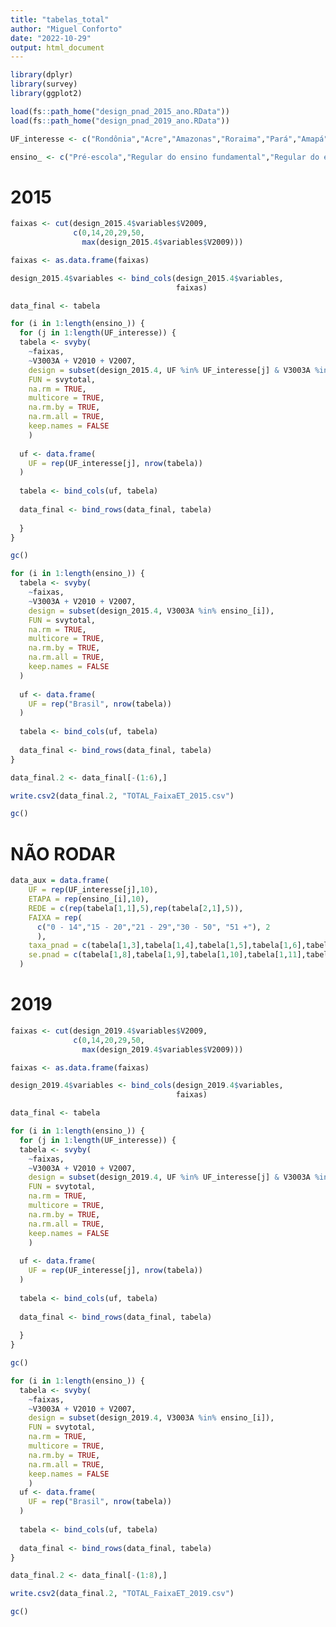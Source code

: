 ---
title: "tabelas_total"
author: "Miguel Conforto"
date: "2022-10-29"
output: html_document
---

```{r, message=FALSE}
library(dplyr)
library(survey)
library(ggplot2)
```

```{r}
load(fs::path_home("design_pnad_2015_ano.RData"))
load(fs::path_home("design_pnad_2019_ano.RData"))
```

```{r}
UF_interesse <- c("Rondônia","Acre","Amazonas","Roraima","Pará","Amapá","Tocantins","Maranhão","Piauí","Ceará","Rio Grande do Norte","Paraíba","Pernambuco","Alagoas","Sergipe","Bahia","Minas Gerais","Espírito Santo","Rio de Janeiro","São Paulo","Paraná","Santa Catarina","Rio Grande do Sul","Mato Grosso do Sul","Mato Grosso","Goiás","Distrito Federal")

ensino_ <- c("Pré-escola","Regular do ensino fundamental","Regular do ensino médio")
```

# 2015
```{r}
faixas <- cut(design_2015.4$variables$V2009,
              c(0,14,20,29,50,
                max(design_2015.4$variables$V2009)))

faixas <- as.data.frame(faixas)

design_2015.4$variables <- bind_cols(design_2015.4$variables,
                                     faixas)
```

```{r}
data_final <- tabela

for (i in 1:length(ensino_)) {
  for (j in 1:length(UF_interesse)) {
  tabela <- svyby(
    ~faixas,
    ~V3003A + V2010 + V2007,
    design = subset(design_2015.4, UF %in% UF_interesse[j] & V3003A %in% ensino_[i]),
    FUN = svytotal,
    na.rm = TRUE,
    multicore = TRUE,
    na.rm.by = TRUE,
    na.rm.all = TRUE,
    keep.names = FALSE
    )
  
  uf <- data.frame(
    UF = rep(UF_interesse[j], nrow(tabela))
  )
  
  tabela <- bind_cols(uf, tabela)
  
  data_final <- bind_rows(data_final, tabela)
  
  }
}

gc()

for (i in 1:length(ensino_)) {
  tabela <- svyby(
    ~faixas,
    ~V3003A + V2010 + V2007,
    design = subset(design_2015.4, V3003A %in% ensino_[i]),
    FUN = svytotal,
    na.rm = TRUE,
    multicore = TRUE,
    na.rm.by = TRUE,
    na.rm.all = TRUE,
    keep.names = FALSE
  )
  
  uf <- data.frame(
    UF = rep("Brasil", nrow(tabela))
  )
  
  tabela <- bind_cols(uf, tabela)
  
  data_final <- bind_rows(data_final, tabela)
}

data_final.2 <- data_final[-(1:6),]

write.csv2(data_final.2, "TOTAL_FaixaET_2015.csv")

gc()
```

# NÃO RODAR
```{r}
data_aux = data.frame(
    UF = rep(UF_interesse[j],10),
    ETAPA = rep(ensino_[i],10),
    REDE = c(rep(tabela[1,1],5),rep(tabela[2,1],5)),
    FAIXA = rep(
      c("0 - 14","15 - 20","21 - 29","30 - 50", "51 +"), 2
      ),
    taxa_pnad = c(tabela[1,3],tabela[1,4],tabela[1,5],tabela[1,6],tabela[1,7],tabela[2,3],tabela[2,4],tabela[2,5],tabela[2,6],tabela[2,7]),
    se.pnad = c(tabela[1,8],tabela[1,9],tabela[1,10],tabela[1,11],tabela[1,12],tabela[2,8],tabela[2,9],tabela[2,10],tabela[2,11],tabela[2,12])
  )
```


# 2019
```{r}
faixas <- cut(design_2019.4$variables$V2009,
              c(0,14,20,29,50,
                max(design_2019.4$variables$V2009)))

faixas <- as.data.frame(faixas)

design_2019.4$variables <- bind_cols(design_2019.4$variables,
                                     faixas)
```

```{r}
data_final <- tabela

for (i in 1:length(ensino_)) {
  for (j in 1:length(UF_interesse)) {
  tabela <- svyby(
    ~faixas,
    ~V3003A + V2010 + V2007,
    design = subset(design_2019.4, UF %in% UF_interesse[j] & V3003A %in% ensino_[i]),
    FUN = svytotal,
    na.rm = TRUE,
    multicore = TRUE,
    na.rm.by = TRUE,
    na.rm.all = TRUE,
    keep.names = FALSE
    )
    
  uf <- data.frame(
    UF = rep(UF_interesse[j], nrow(tabela))
  )
  
  tabela <- bind_cols(uf, tabela)
  
  data_final <- bind_rows(data_final, tabela)
  
  }
}

gc()

for (i in 1:length(ensino_)) {
  tabela <- svyby(
    ~faixas,
    ~V3003A + V2010 + V2007,
    design = subset(design_2019.4, V3003A %in% ensino_[i]),
    FUN = svytotal,
    na.rm = TRUE,
    multicore = TRUE,
    na.rm.by = TRUE,
    na.rm.all = TRUE,
    keep.names = FALSE
    )
  uf <- data.frame(
    UF = rep("Brasil", nrow(tabela))
  )
  
  tabela <- bind_cols(uf, tabela)
  
  data_final <- bind_rows(data_final, tabela)
}

data_final.2 <- data_final[-(1:8),]

write.csv2(data_final.2, "TOTAL_FaixaET_2019.csv")

gc()
```